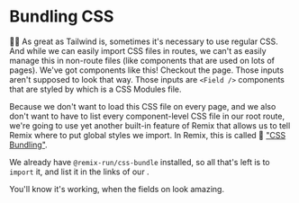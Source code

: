 # Bundling CSS

👨‍💼 As great as Tailwind is, sometimes it's necessary to use regular CSS. And
while we can easily import CSS files in routes, we can't as easily manage this
in non-route files (like components that are used on lots of pages). We've got
components like this! Checkout the <LinkToApp to="/login" /> page. Those inputs
aren't supposed to look that way. Those inputs are `<Field />` components that
are styled by <InlineFile file="app/utils/forms.module.css" /> which is a CSS
Modules file.

Because we don't want to load this CSS file on every page, and we also don't
want to have to list every component-level CSS file in our root route, we're
going to use yet another built-in feature of Remix that allows us to tell Remix
where to put global styles we import. In Remix, this is called 📜
["CSS Bundling"](https://remix.run/docs/en/1.14.3/guides/styling#css-bundling).

We already have `@remix-run/css-bundle` installed, so all that's left is to
`import` it, and list it in the links of our <InlineFile file="app/root.tsx" />.

You'll know it's working, when the fields on <LinkToApp to="/login" /> look
amazing.
